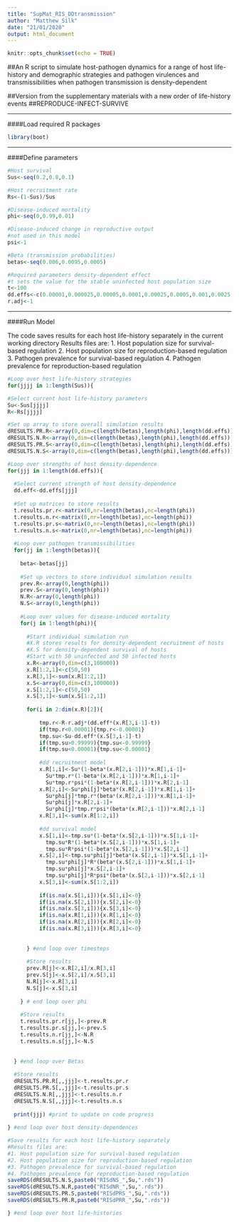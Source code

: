 ---
title: "SupMat_RIS_DDtransmission"
author: "Matthew Silk"
date: "21/01/2020"
output: html_document
---

```{r setup, include=FALSE}
knitr::opts_chunk$set(echo = TRUE)
```

##An R script to simulate host-pathogen dynamics for a range of host life-history and demographic strategies and pathogen virulences and transmissibilities when pathogen transmission is density-dependent

##Version from the supplementary materials with a new order of life-history events
##REPRODUCE-INFECT-SURVIVE

***

####Load required R packages

```{r Packages}
library(boot)
```

***

####Define parameters

```{r Define_Parameters}

#Host survival
Sus<-seq(0.2,0.8,0.1)

#Host recruitment rate
Rs<-(1-Sus)/Sus

#Disease-induced mortality
phi<-seq(0,0.99,0.01)

#Disease-induced change in reproductive output
#not used in this model
psi<-1

#Beta (transmission probabilities)
betas<-seq(0.006,0.0095,0.0005)

#Required parameters density-dependent effect
#t sets the value for the stable uninfected host population size
t<-100
dd.effs<-c(0.00001,0.000025,0.00005,0.0001,0.00025,0.0005,0.001,0.0025,0.005,0.01)
r.adj<-1

```

***

####Run Model

The code saves results for each host life-history separately in the current working directory
Results files are:
1. Host population size for survival-based regulation
2. Host population size for reproduction-based regulation
3. Pathogen prevalence for survival-based regulation
4. Pathogen prevalence for reproduction-based regulation

```{r Define_Parameters}

#Loop over host life-history strategies
for(jjjj in 1:length(Sus)){

#Select current host life-history parameters
Su<-Sus[jjjj]
R<-Rs[jjjj]

#Set up array to store overall simulation results
dRESULTS.PR.R<-array(0,dim=c(length(betas),length(phi),length(dd.effs)))
dRESULTS.N.R<-array(0,dim=c(length(betas),length(phi),length(dd.effs)))
dRESULTS.PR.S<-array(0,dim=c(length(betas),length(phi),length(dd.effs)))
dRESULTS.N.S<-array(0,dim=c(length(betas),length(phi),length(dd.effs)))

#Loop over strengths of host density-dependence
for(jjj in 1:length(dd.effs)){
  
  #Select current strength of host density-dependence
  dd.eff<-dd.effs[jjj]
  
  #Set up matrices to store results
  t.results.pr.r<-matrix(0,nr=length(betas),nc=length(phi))
  t.results.n.r<-matrix(0,nr=length(betas),nc=length(phi))
  t.results.pr.s<-matrix(0,nr=length(betas),nc=length(phi))
  t.results.n.s<-matrix(0,nr=length(betas),nc=length(phi))
  
  #Loop over pathogen transmissibilities
  for(jj in 1:length(betas)){
    
    beta<-betas[jj]
    
    #Set up vectors to store individual simulation results
    prev.R<-array(0,length(phi))
    prev.S<-array(0,length(phi))
    N.R<-array(0,length(phi))
    N.S<-array(0,length(phi))
    
    #Loop over values for disease-induced mortality
    for(j in 1:length(phi)){
      
      #Start individual simulation run
      #X.R stores results for density-dependent recruitment of hosts
      #X.S for density-dependent survival of hosts
      #Start with 50 uninfected and 50 infected hosts
      x.R<-array(0,dim=c(3,100000))
      x.R[1:2,1]<-c(50,50)
      x.R[3,1]<-sum(x.R[1:2,1])
      x.S<-array(0,dim=c(3,100000))
      x.S[1:2,1]<-c(50,50)
      x.S[3,1]<-sum(x.S[1:2,1])
      
      for(i in 2:dim(x.R)[2]){
        
          tmp.r<-R-r.adj*(dd.eff*(x.R[3,i-1]-t))
          if(tmp.r<0.00001){tmp.r<-0.00001}
          tmp.su<-Su-dd.eff*(x.S[3,i-1]-t)
          if(tmp.su>0.99999){tmp.su<-0.99999}
          if(tmp.su<0.00001){tmp.su<-0.00001}
          
          #dd recruitment model
          x.R[1,i]<-Su*(1-beta*(x.R[2,i-1]))*x.R[1,i-1]+
            Su*tmp.r*(1-beta*(x.R[2,i-1]))*x.R[1,i-1]+
            Su*tmp.r*psi*(1-beta*(x.R[2,i-1]))*x.R[2,i-1]
          x.R[2,i]<-Su*phi[j]*beta*(x.R[2,i-1])*x.R[1,i-1]+
            Su*phi[j]*tmp.r*(beta*(x.R[2,i-1]))*x.R[1,i-1]+
            Su*phi[j]*x.R[2,i-1]+
            Su*phi[j]*tmp.r*psi*(beta*(x.R[2,i-1]))*x.R[2,i-1]
          x.R[3,i]<-sum(x.R[1:2,i])
          
          #dd survival model
          x.S[1,i]<-tmp.su*(1-beta*(x.S[2,i-1]))*x.S[1,i-1]+
            tmp.su*R*(1-beta*(x.S[2,i-1]))*x.S[1,i-1]+
            tmp.su*R*psi*(1-beta*(x.S[2,i-1]))*x.S[2,i-1]
          x.S[2,i]<-tmp.su*phi[j]*beta*(x.S[2,i-1])*x.S[1,i-1]+
            tmp.su*phi[j]*R*(beta*(x.S[2,i-1]))*x.S[1,i-1]+
            tmp.su*phi[j]*x.S[2,i-1]+
            tmp.su*phi[j]*R*psi*(beta*(x.S[2,i-1]))*x.S[2,i-1]
          x.S[3,i]<-sum(x.S[1:2,i]) 
          
          if(is.na(x.S[1,i])){x.S[1,i]<-0}
          if(is.na(x.S[2,i])){x.S[2,i]<-0}
          if(is.na(x.S[3,i])){x.S[3,i]<-0}
          if(is.na(x.R[1,i])){x.R[1,i]<-0}
          if(is.na(x.R[2,i])){x.R[2,i]<-0}
          if(is.na(x.R[3,i])){x.R[3,i]<-0}
        
        
      } #end loop over timesteps
      
      #Store results
      prev.R[j]<-x.R[2,i]/x.R[3,i]
      prev.S[j]<-x.S[2,i]/x.S[3,i]
      N.R[j]<-x.R[3,i]
      N.S[j]<-x.S[3,i]
      
    } # end loop over phi
    
    #Store results
    t.results.pr.r[jj,]<-prev.R
    t.results.pr.s[jj,]<-prev.S
    t.results.n.r[jj,]<-N.R
    t.results.n.s[jj,]<-N.S
    
    
  } #end loop over Betas
  
  #Store results
  dRESULTS.PR.R[,,jjj]<-t.results.pr.r
  dRESULTS.PR.S[,,jjj]<-t.results.pr.s
  dRESULTS.N.R[,,jjj]<-t.results.n.r
  dRESULTS.N.S[,,jjj]<-t.results.n.s
  
  print(jjj) #print to update on code progress
  
} #end loop over host density-dependences

#Save results for each host life-history separately
#Results files are:
#1. Host population size for survival-based regulation
#2. Host population size for reproduction-based regulation
#3. Pathogen prevalence for survival-based regulation
#4. Pathogen prevalence for reproduction-based regulation
saveRDS(dRESULTS.N.S,paste0("RISdNS_",Su,".rds"))
saveRDS(dRESULTS.N.R,paste0("RISdNR_",Su,".rds"))
saveRDS(dRESULTS.PR.S,paste0("RISdPRS_",Su,".rds"))
saveRDS(dRESULTS.PR.R,paste0("RISdPRR_",Su,".rds"))

} #end loop over host life-histories

```